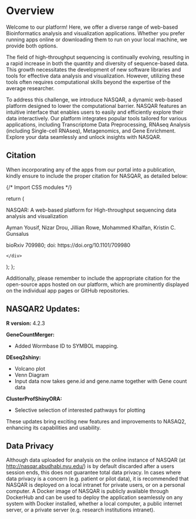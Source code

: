 
 


# Overview

Welcome to our platform! Here, we offer a diverse range of web-based Bioinformatics analysis and visualization applications. Whether you prefer running apps online or downloading them to run on your local machine, we provide both options.

The field of high-throughput sequencing is continually evolving, resulting in a rapid increase in both the quantity and diversity of sequence-based data. This growth necessitates the development of new software libraries and tools for effective data analysis and visualization. However, utilizing these tools often requires computational skills beyond the expertise of the average researcher.

To address this challenge, we introduce NASQAR, a dynamic web-based platform designed to lower the computational barrier. NASQAR features an intuitive interface that enables users to easily and efficiently explore their data interactively. Our platform integrates popular tools tailored for various applications, including Transcriptome Data Preprocessing, RNAseq Analysis (including Single-cell RNAseq), Metagenomics, and Gene Enrichment. Explore your data seamlessly and unlock insights with NASQAR.


## Citation


When incorporating any of the apps from our portal into a publication, kindly ensure to include the proper citation for NASQAR, as detailed below:

{/* Import CSS modules */}


  return (
    <div className={styles.citation}>
     


<div >NASQAR: A web-based platform for High-throughput sequencing data analysis and visualization</div>

Ayman Yousif, Nizar Drou, Jillian Rowe, Mohammed Khalfan, Kristin C. Gunsalus


<div> bioRxiv 709980; doi: https://doi.org/10.1101/709980 </div>



    </div>
  );
};


<Citation/>
Additionally, please remember to include the appropriate citation for the open-source apps hosted on our platform, which are prominently displayed on the individual app pages or GitHub repositories.



## NASQAR2 Updates:


**R version:** 4.2.3

**GeneCountMerger:**

* Added Wormbase ID to SYMBOL mapping.

**DEseq2shiny:**

* Volcano plot
* Venn Diagram
* Input data now takes gene.id and gene.name together with Gene count data

**ClusterProfShinyORA:**

* Selective selection of interested pathways for plotting

These updates bring exciting new features and improvements to NASAQ2, enhancing its capabilities and usability.



## Data Privacy

Although data uploaded for analysis on the online instance of 
NASQAR (at http://nasqar.abudhabi.nyu.edu/) is by default discarded after a users session ends, this does not guarantee total data privacy. In cases where data privacy is a concern (e.g. patient or pilot data), it is recommended that NASQAR is deployed on a local intranet for private users, or on a personal computer. A Docker image of NASQAR is publicly available through DockerHub and can be used to deploy the application seamlessly on any system with Docker installed, whether a local computer, a public internet server, or a private server (e.g. research institutions intranet).


